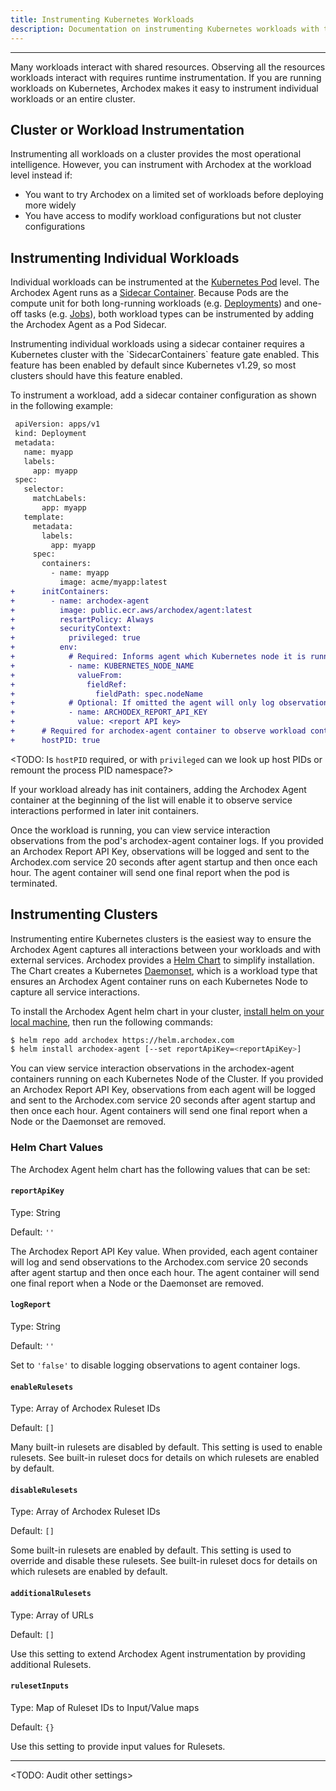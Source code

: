 ```yaml
---
title: Instrumenting Kubernetes Workloads
description: Documentation on instrumenting Kubernetes workloads with the Archodex Agent
---
```



---

Many workloads interact with shared resources. Observing all the resources workloads interact with requires runtime
instrumentation. If you are running workloads on Kubernetes, Archodex makes it easy to instrument individual workloads
or an entire cluster.

## Cluster or Workload Instrumentation

Instrumenting all workloads on a cluster provides the most operational intelligence. However, you can instrument with
Archodex at the workload level instead if:

- You want to try Archodex on a limited set of workloads before deploying more widely
- You have access to modify workload configurations but not cluster configurations

## Instrumenting Individual Workloads

Individual workloads can be instrumented at the [Kubernetes Pod](https://kubernetes.io/docs/concepts/workloads/pods/)
level. The Archodex Agent runs as a
[Sidecar Container](https://kubernetes.io/docs/concepts/workloads/pods/sidecar-containers/). Because Pods are the
compute unit for both long-running workloads (e.g.
[Deployments](https://kubernetes.io/docs/concepts/workloads/controllers/deployment/)) and one-off tasks (e.g.
[Jobs](https://kubernetes.io/docs/concepts/workloads/controllers/job/)), both workload types can be instrumented by
adding the Archodex Agent as a Pod Sidecar.

<Aside title="Requirements">
  Instrumenting individual workloads using a sidecar container requires a Kubernetes cluster with the
  `SidecarContainers` feature gate enabled. This feature has been enabled by default since Kubernetes v1.29, so most
  clusters should have this feature enabled.
</Aside>

To instrument a workload, add a sidecar container configuration as shown in the following example:

```diff lang="yaml"
 apiVersion: apps/v1
 kind: Deployment
 metadata:
   name: myapp
   labels:
     app: myapp
 spec:
   selector:
     matchLabels:
       app: myapp
   template:
     metadata:
       labels:
         app: myapp
     spec:
       containers:
         - name: myapp
           image: acme/myapp:latest
+      initContainers:
+        - name: archodex-agent
+          image: public.ecr.aws/archodex/agent:latest
+          restartPolicy: Always
+          securityContext:
+            privileged: true
+          env:
+            # Required: Informs agent which Kubernetes node it is running on
+            - name: KUBERNETES_NODE_NAME
+              valueFrom:
+                fieldRef:
+                  fieldPath: spec.nodeName
+            # Optional: If omitted the agent will only log observations
+            - name: ARCHODEX_REPORT_API_KEY
+              value: <report API key>
+      # Required for archodex-agent container to observe workload container processes
+      hostPID: true
```

&lt;TODO: Is `hostPID` required, or with `privileged` can we look up host PIDs or remount the process PID namespace?&gt;

<Aside>
  If your workload already has init containers, adding the Archodex Agent container at the beginning of the list will
  enable it to observe service interactions performed in later init containers.
</Aside>

Once the workload is running, you can view service interaction observations from the pod's archodex-agent container
logs. If you provided an Archodex Report API Key, observations will be logged and sent to the Archodex.com service 20
seconds after agent startup and then once each hour. The agent container will send one final report when the pod is
terminated.

## Instrumenting Clusters

Instrumenting entire Kubernetes clusters is the easiest way to ensure the Archodex Agent captures all interactions
between your workloads and with external services. Archodex provides a [Helm Chart](https://helm.sh/) to simplify
installation. The Chart creates a Kubernetes
[Daemonset](https://kubernetes.io/docs/reference/kubernetes-api/workload-resources/daemon-set-v1/), which is a workload
type that ensures an Archodex Agent container runs on each Kubernetes Node to capture all service interactions.

To install the Archodex Agent helm chart in your cluster,
[install helm on your local machine](https://helm.sh/docs/intro/install/), then run the following commands:

```sh
$ helm repo add archodex https://helm.archodex.com
$ helm install archodex-agent [--set reportApiKey=<reportApiKey>]
```

You can view service interaction observations in the archodex-agent containers running on each Kubernetes Node of the
Cluster. If you provided an Archodex Report API Key, observations from each agent will be logged and sent to the
Archodex.com service 20 seconds after agent startup and then once each hour. Agent containers will send one final report
when a Node or the Daemonset are removed.

### Helm Chart Values

The Archodex Agent helm chart has the following values that can be set:

#### `reportApiKey`

Type: String

Default: `''`

The Archodex Report API Key value. When provided, each agent container will log and send observations to the
Archodex.com service 20 seconds after agent startup and then once each hour. The agent container will send one final
report when a Node or the Daemonset are removed.

#### `logReport`

Type: String

Default: `''`

Set to `'false'` to disable logging observations to agent container logs.

#### `enableRulesets`

Type: Array of Archodex Ruleset IDs

Default: `[]`

Many built-in rulesets are disabled by default. This setting is used to enable rulesets. See built-in ruleset docs for
details on which rulesets are enabled by default.

#### `disableRulesets`

Type: Array of Archodex Ruleset IDs

Default: `[]`

Some built-in rulesets are enabled by default. This setting is used to override and disable these rulesets. See built-in
ruleset docs for details on which rulesets are enabled by default.

#### `additionalRulesets`

Type: Array of URLs

Default: `[]`

Use this setting to extend Archodex Agent instrumentation by providing additional Rulesets.

#### `rulesetInputs`

Type: Map of Ruleset IDs to Input/Value maps

Default: `{}`

Use this setting to provide input values for Rulesets.

---

&lt;TODO: Audit other settings&gt;
